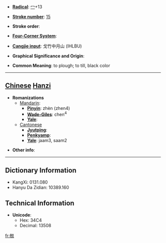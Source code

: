 * '''[[Wiktionary:Chinese radical index| Radical]]''': [[Wiktionary:Chinese radical index 冖|冖]]+13

* '''[[Wiktionary:Chinese total strokes index|Stroke number]]''': [[Wiktionary:Chinese total strokes index 15|15]]

* '''Stroke order''': 

* '''[[Wiktionary:Chinese four corner index|Four-Corner System]]''': 

* '''[[Wiktionary:Chinese Cangjie index|Cangjie input]]''': 戈竹中月山 (IHLBU)

* '''Graphical Significance and Origin''': 

* '''Common Meaning''': to plough; to till, black color

----

== [[Chinese]] [[Hanzi]] ==

* '''Romanizations'''
** [[Mandarin]]:
*** '''[[Pinyin]]''': zhèn (zhen4)
*** '''[[Wade-Giles]]''': chen<sup>4</sup>
*** '''[[Yale]]''': 
**[[Cantonese]]
***'''[[Jyutping]]''':
***'''[[Penkyamp]]''': 
***'''[[Yale]]''': jaam3, saam2

* '''Other info''': 

----

== Dictionary Information ==

* KangXi: 0131.080
* Hanyu Da Zidian: 10389.160

== Technical Information ==

* '''Unicode''':
** Hex: 34C4
** Decimal: 13508

[[fr:㓄]]